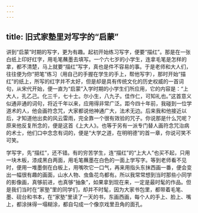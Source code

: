 ```yaml
---
---
---
```

title: 旧式家塾里对写字的“启蒙”
---




讲到“启蒙”时期的写字，更为有趣。起初开始练习写字，便要“描红”。那是在一张白纸上印好红字，用毛笔蘸墨去填写。一个六七岁的小学生，连拿毛笔是怎样的拿，都不清楚，马上就要“描红”写字，真也是件不容易的事。于是老师和大人们，往往便为你“把笔”练习（用自己的手握在学生的手上，帮他写字），那时开始“描红”的纸上，所写的红字并不太好，但是却是具有传统文化的历史权威的一首词句，从宋代开始，便一直为“启蒙”入学时期的小学生们所应用，它的内容是：“上大人，孔乙己。化三千，七十士。尔小生，八九子。佳作仁，可知礼也。”这首意义似通非通的词句，将近千年以来，应用得非常广泛。距今四十年前，我碰到一位学道术的人，他会画符念咒，大家都说他神通广大，法术无边。后来我和他接近以后，才知道他出卖的风云雷雨，完全靠一个很有效验的咒子。你说那是什么咒呢？原来他反复所念的，便是这首《上大人》。也等于另有一派专门替人画符念咒治病的术士，他们口中念念有词的，便是“大学之道，在明明德”的首一章，你说可笑不可笑。

学写字，先“描红”，还不错。有的穷苦学生，连“描红”的“上大人”也买不起，只用一块木板，漆成黑白两面，用毛笔蘸墨在白色的一面上学写字。等到老师看不见时，便用一堆墨倒在白板上，用嘴吹它一口气，再来用指头东抹西画一番，便会变出一幅很有趣的画面，山水人物、虫鱼花鸟都有。所以我常常想到当时那些小同学的影像画，真够前进，也真够“抽象”，如果拿到现在来，一定是最时髦的作品。但是我们当时在“家塾”里的同学们，却并不时髦，因为大家书包里，都带着毛笔、墨、砚台和书本，在“家塾”里读了一天的书，东画西画，每个人的手上、脸上、嘴上，都涂抹得一塌糊涂，都自勾成一个像京戏里丑角的面孔。